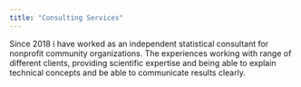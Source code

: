 ```yaml
---
title: "Consulting Services"
---
```


Since 2018 i have worked as an independent statistical consultant for nonprofit community organizations. The experiences working with range of different clients, providing scientific expertise and being able to explain technical concepts and be able to communicate results clearly. 
